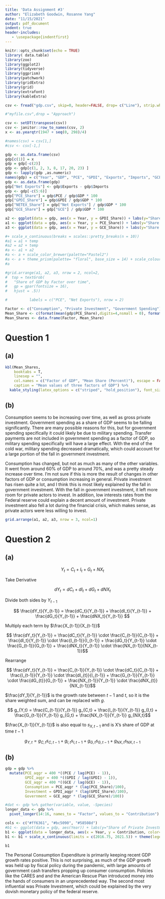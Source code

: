 ```yaml
---
title: 'Data Assignment #3'
author: "Elizabeth Goodwin, Rosanne Yang"
date: "11/15/2021"
output: pdf_document
indent: true
header-includes:
   - \usepackage{indentfirst}
---
```


```r
knitr::opts_chunk$set(echo = TRUE)
library( data.table)
library(zoo)
library(ggplot2)
library(tidyverse)
library(ggprism)
library(patchwork)
library(gridExtra)
library(grid)
library(extrafont)
library(kableExtra)

```

```r
csv <- fread("gdp.csv", skip=0, header=FALSE, drop= c("Line"), strip.white = TRUE)

#"myfile.csv",drop = "Approach")

csv <- setDT(transpose(csv))
csv <- janitor::row_to_names(csv, 2)
x <- as.yearqtr(1947 + seq(0, 298)/4)

#names(csv) = csv[1,]
#csv <- csv[-1,]

gdp <- as.data.frame(csv)
gdp[c(1)] = x
gdp = gdp[-c(2)]
gdp <- gdp[c(1, 2, 3, 8, 17, 20, 23) ]
gdp <- lapply(gdp ,as.numeric)
names(gdp) = c("Year", "GDP", "PCE", "GPDI", "Exports", "Imports", "GCE")
gdp <- as.data.frame(gdp)
gdp["Net Exports"] <- gdp$Exports - gdp$Imports
gdp <- gdp[-c(5:6)]
gdp["PCE_Share"] = gdp$PCE / gdp$GDP * 100
gdp["GPDI_Share"] = gdp$GPDI / gdp$GDP * 100
gdp["NETEX_Share"] = gdp["Net Exports"] / gdp$GDP * 100
gdp["GCE_Share"] = gdp["GCE"] / gdp$GDP * 100


```

```r

a2 <- ggplot(data = gdp, aes(x = Year, y = GPDI_Share)) + labs(y="Share of Private Investment (%)", title="Gross Private Domestic Investment") + geom_point(color='#58508d', size = 0.5) + geom_line(color='#58508d') + theme(plot.title = element_text(size=10, hjust = 0.5))# + scale_color_brewer(palette="Pastel2")
a1 <- ggplot(data = gdp, aes(x = Year, y = PCE_Share)) + labs(y="Share of PCE (%)", title="Personal consumption expenditures") + geom_point(color='#ff6361', size = 0.5) + geom_line(color='#ff6361') + theme(plot.title = element_text(size=10, hjust = 0.5)) #+ scale_color_brewer(palette="Pastel2")
a3 <- ggplot(data = gdp, aes(x = Year, y = GCE_Share)) + labs(y="Share of GCE (%)", title="Government consumption expenditures & gross investment") + geom_point(color='#bc5090', size = 0.5) + geom_line(color='#bc5090') + theme(plot.title = element_text(size=10, hjust = 0.5))  #scale_color_brewer(palette="Pastel2")

#+ scale_x_continuous(breaks = scales::pretty_breaks(n = 10))
#a1 = a1 + temp
#a2 = a2 + temp
#a <- a1 + a2
#a <- a + scale_color_brewer(palette="Pastel2")
#a <- a + theme_prism(palette= "floral", base_size = 14) + scale_colour_prism(palette = "floral") 
#a

#grid.arrange(a1, a2, a3, nrow = 2, ncol=2,
#  top = textGrob(
#   "Share of GDP by Factor over time",
#   gp = gpar(fontsize = 16),
#   hjust = .5))

#          labels = c("PCE", "Net Exports"), nrow = 2)


```


```r
Factor <- c("Consumption", "Private Investment", "Government Spending")
Mean_Share <- c(format(mean(gdp$PCE_Share),digits=4,nsmall = 0), format(mean(gdp$GPDI_Share),digits=4,nsmall = 0), format(mean(gdp$GCE_Share), digits=4, nsmall = 0))
Mean_Shares <- data.frame(Factor, Mean_Share)
```




# Question 1 

## (a)

```r
  
kbl(Mean_Shares,
    booktabs = T, 
    linesep = "",
    col.names = c("Factor of GDP", "Mean Share (Percent)"), escape = FALSE,
    caption = "Mean values of three factors of GDP") %>%
  kable_styling(latex_options = c("striped", "hold_position"), font_size=10, full_width = F)
```
## (b)

  Consumption seems to be increasing over time, as well as gross private investment. Government spending as a share of GDP seems to be falling significantly. There are many possible reasons for this, but for government spending specifically it could likely be due to military spending. Transfer payments are not included in government spending as a factor of GDP, so military spending specifically will have a large effect. With the end of the cold war, military spending decreased dramatically, which could account for a large portion of the fall in government investment. 

  Consumption has changed, but not as much as many of the other variables. It went from around 60% of GDP to around 70%, and was a pretty steady increase over time. I'm not sure if this is more the result of changes in other factors of GDP or consumption increasing in general. Private investment has risen quite a lot, and I think this is most likely explained by the fall in government investment. With the fall in government investment, it left more room for private actors to invest. In addition, low interests rates from the Federal reserve could explain a decent amount of investment. Private investment also fell a lot during the financial crisis, which makes sense, as private actors were less willing to invest. 
  
```r
grid.arrange(a1, a2, a3, nrow = 3, ncol=1)

```

\newpage
# Question 2
## (a)

$$Y_t = C_t + I_t + G_t + NX_t$$

Take Derivative

$$dY_t = dC_t + dI_t + dG_t + dNX_t$$

Divide both sides by $Y_{t-1}$

$$ \frac{dY_t}{Y_{t-1}} = \frac{dC_t}{Y_{t-1}} + \frac{dI_t}{Y_{t-1}} + \frac{dG_t}{Y_{t-1}} + \frac{dNX_t}{Y_{t-1}} $$

Multiply each term by $\frac{X_{t-1}}{X_{t-1}}$

$$ \frac{dY_t}{Y_{t-1}} = \frac{dC_t}{Y_{t-1}} \cdot \frac{C_{t-1}}{C_{t-1}} + \frac{dI_t}{Y_{t-1}} \cdot \frac{I_{t-1}}{I_{t-1}} + \frac{dG_t}{Y_{t-1}} \cdot \frac{G_{t-1}}{G_{t-1}} + \frac{dNX_t}{Y_{t-1}} \cdot \frac{NX_{t-1}}{NX_{t-1}}$$

Rearrange

$$ \frac{dY_t}{Y_{t-1}} = \frac{C_{t-1}}{Y_{t-1}} \cdot \frac{dC_t}{C_{t-1}} + \frac{I_{t-1}}{Y_{t-1}} \cdot \frac{dI_{t}}{I_{t-1}} + \frac{G_{t-1}}{Y_{t-1}} \cdot \frac{dG_{t}}{G_{t-1}} + \frac{NX_{t-1}}{Y_{t-1}} \cdot \frac{dNX_{t}}{NX_{t-1}}$$


$\frac{dY_1}{Y_{t-1}}$ is the growth rate between $t-1$ and $t$, so it is the share weighted sum, and can be replaced with $g$.

$$ g_{Y,t} = \frac{C_{t-1}}{Y_{t-1}} g_{C,t} + \frac{I_{t-1}}{Y_{t-1}} g_{I,t} + \frac{G_{t-1}}{Y_{t-1}} g_{G,t} + \frac{NX_{t-1}}{Y_{t-1}} g_{NX,t}$$

$\frac{X_{t-1}}{Y_{t-1}}$ is also equal to $s_{X,t-1}$ and is X's share of GDP at time $t-1$

$$ g_{Y,t} =g_{C,t} s_{C,t-1}+ g_{I,t} s_{I,t-1}+ g_{G,t} s_{G,t-1} + g_{NX,t} s_{NX,t-1}$$


## (b)
```r
gdp = gdp %>%
  mutate(PCE_aqgr = 400 *((PCE / lag(PCE) - 1)),
         GPDI_aqgr = 400 *((GPDI / lag(GPDI) - 1)),
         GCE_aqgr = 400 *((GCE / lag(GCE) - 1)),
         Consumption = PCE_aqgr * (lag(PCE_Share)/100),
         Investment = GPDI_aqgr * (lag(GPDI_Share)/100),
         Government = GCE_aqgr * (lag(GCE_Share)/100))


```

```r
#dat <- gdp %>% gather(variable, value, -Species)
longer_data <- gdp %>%
  pivot_longer(14:16, names_to = "Factor", values_to = "Contribution")

```

```r
cols <- c("#ff6361", "#bc5090", "#58508d")
#b1 <- ggplot(data = gdp, aes(Year)) + labs(y="Share of Private Investment (%)", title="Gross Private Domestic Investment")  + geom_line(aes(y=PCE_contr),color='#ff6361') + geom_line(aes(y=GCE_contr), color='#bc5090') + geom_line(aes(y=GPDI_contr), color='#58508d') + theme(plot.title = element_text(size=10, hjust = 0.5)) +  scale_x_continuous(limits = c(2016.75, 2021.5))  + scale_color_brewer(palette="Pastel2")
b1 <- ggplot(data = longer_data, aes(x = Year, y = Contribution, color=Factor)) + labs(y="Share of GDP Growth (%)")  + geom_line(size=.8) + geom_point() + theme(plot.title = element_text(size=10, hjust = 0.5)) +  scale_x_continuous(limits = c(2016.75, 2021.5))  + scale_color_manual(values=cols)
b1 <- b1 + scale_x_continuous(limits = c(2016.75, 2021.5)) + theme(legend.position="bottom")


```

```r
b1
```
The Personal Consumption Expenditure is primarily keeping recent GDP growth rates positive. This is not surprising, as much of the GDP growth was held up by fiscal policy during the pandemic, with large amounts of government cash transfers propping up consumer consumption. Policies like the CARES and and the American Rescue Plan introduced money into the hands of consumers in an unprecedented way. The second most influential was Private Investment, which could be explained by the very dovish monetary policy of the federal reserve. 


